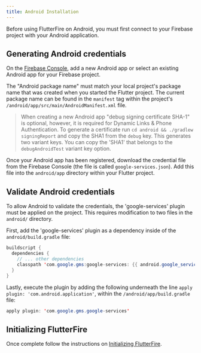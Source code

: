 ```yaml
---
title: Android Installation
---
```


Before using FlutterFire on Android, you must first connect to your Firebase project with your Android application.

## Generating Android credentials

On the [Firebase Console](https://console.firebase.google.com/project/_/overview), add a new Android app or select an
existing Android app for your Firebase project.

The "Android package name" must match your local project's package name that was created when you started the
Flutter project. The current package name can be found in the `manifest` tag within the project's
`/android/app/src/main/AndroidManifest.xml` file.

> When creating a new Android app "debug signing certificate SHA-1" is optional, however, it is required for Dynamic Links
> & Phone Authentication. To generate a certificate run `cd android && ./gradlew signingReport` and copy the SHA1 from
> the `debug` key. This generates two variant keys. You can copy the 'SHA1' that belongs to the `debugAndroidTest` variant key option.

Once your Android app has been registered, download the credential file from the Firebase Console (the file is called
`google-services.json`). Add this file into the `android/app` directory within your Flutter project.

## Validate Android credentials

To allow Android to validate the credentials, the 'google-services' plugin must be applied on the project. This requires
modification to two files in the `android/` directory.

First, add the 'google-services' plugin as a dependency inside of the `android/build.gradle` file:

```java {4} title="android/build.gradle"
buildscript {
  dependencies {
    // ... other dependencies
    classpath 'com.google.gms:google-services: {{ android.google_services }}'
  }
}
```

Lastly, execute the plugin by adding the following underneath the line `apply plugin: 'com.android.application'`, within
the `/android/app/build.gradle` file:

```java title="android/app/build.gradle"
apply plugin: 'com.google.gms.google-services'
```

## Initializing FlutterFire

Once complete follow the instructions on [Initializing FlutterFire](overview.mdx#initializing-flutterfire).
